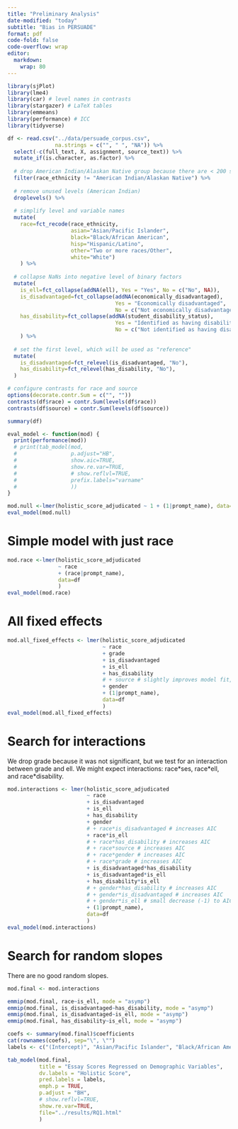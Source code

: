 ```yaml
---
title: "Preliminary Analysis"
date-modified: "today"
subtitle: "Bias in PERSUADE"
format: pdf
code-fold: false
code-overflow: wrap
editor: 
  markdown: 
    wrap: 80
---
```


```r
library(sjPlot)
library(lme4)
library(car) # level names in contrasts
library(stargazer) # LaTeX tables
library(emmeans)
library(performance) # ICC
library(tidyverse)

df <- read.csv("../data/persuade_corpus.csv",
               na.strings = c("", " ", "NA")) %>% 
  select(-c(full_text, X, assignment, source_text)) %>%
  mutate_if(is.character, as.factor) %>%
  
  # drop American Indian/Alaskan Native group because there are < 200 samples
  filter(race_ethnicity != "American Indian/Alaskan Native") %>%
  
  # remove unused levels (American Indian)
  droplevels() %>% 
  
  # simplify level and variable names
  mutate(
    race=fct_recode(race_ethnicity,
                    asian="Asian/Pacific Islander",
                    black="Black/African American", 
                    hisp="Hispanic/Latino",
                    other="Two or more races/Other",
                    white="White")
    ) %>% 
  
  # collapse NaNs into negative level of binary factors
  mutate(
    is_ell=fct_collapse(addNA(ell), Yes = "Yes", No = c("No", NA)),
    is_disadvantaged=fct_collapse(addNA(economically_disadvantaged),
                                  Yes = "Economically disadvantaged",
                                  No = c("Not economically disadvantaged", NA)),
    has_disability=fct_collapse(addNA(student_disability_status),
                                  Yes = "Identified as having disability",
                                  No = c("Not identified as having disability", NA))
    ) %>%
  
  # set the first level, which will be used as "reference"
  mutate(
    is_disadvantaged=fct_relevel(is_disadvantaged, "No"),
    has_disability=fct_relevel(has_disability, "No"),
  )

# configure contrasts for race and source
options(decorate.contr.Sum = c("", ""))
contrasts(df$race) = contr.Sum(levels(df$race))
contrasts(df$source) = contr.Sum(levels(df$source))

summary(df)
```

```r
eval_model <- function(mod) {
  print(performance(mod))
  # print(tab_model(mod,
  #                 p.adjust="HB",
  #                 show.aic=TRUE,
  #                 show.re.var=TRUE,
  #                 # show.reflvl=TRUE,
  #                 prefix.labels="varname"
  #                 ))
}
```

```r
mod.null <-lmer(holistic_score_adjudicated ~ 1 + (1|prompt_name), data=df)
eval_model(mod.null)
```


# Simple model with just race

```r
mod.race <-lmer(holistic_score_adjudicated
                ~ race
                + (race|prompt_name),
                data=df
                )
eval_model(mod.race)
```

# All fixed effects

```r
mod.all_fixed_effects <- lmer(holistic_score_adjudicated 
                              ~ race
                              + grade
                              + is_disadvantaged
                              + is_ell
                              + has_disability 
                              # + source # slightly improves model fit, but is not of interest
                              + gender
                              + (1|prompt_name),
                              data=df
                              )
eval_model(mod.all_fixed_effects)
```

# Search for interactions

We drop grade because it was not significant, but we test for an interaction between grade and ell. We might expect interactions: race\*ses, race\*ell, and race\*disability.

```r
mod.interactions <- lmer(holistic_score_adjudicated 
                         ~ race
                         + is_disadvantaged
                         + is_ell
                         + has_disability 
                         + gender
                         # + race*is_disadvantaged # increases AIC
                         + race*is_ell
                         # + race*has_disability # increases AIC
                         # + race*source # increases AIC
                         # + race*gender # increases AIC
                         # + race*grade # increases AIC
                         + is_disadvantaged*has_disability
                         + is_disadvantaged*is_ell
                         + has_disability*is_ell
                         # + gender*has_disability # increases AIC
                         # + gender*is_disadvantaged # increases AIC
                         # + gender*is_ell # small decrease (-1) to AIC
                         + (1|prompt_name),
                         data=df
                         )
eval_model(mod.interactions)
```

# Search for random slopes

There are no good random slopes.

```r
mod.final <- mod.interactions
```


```r
emmip(mod.final, race~is_ell, mode = "asymp")
emmip(mod.final, is_disadvantaged~has_disability, mode = "asymp")
emmip(mod.final, is_disadvantaged~is_ell, mode = "asymp")
emmip(mod.final, has_disability~is_ell, mode = "asymp")
```

```r
coefs <- summary(mod.final)$coefficients
cat(rownames(coefs), sep="\", \"")
labels <- c("(Intercept)", "Asian/Pacific Islander", "Black/African American", "Hispanic/Latino", "Two or more races/Other", "Economically disadvantaged", "English language learner", "Identified as having disability", "Male", "Asian/Pacific Islander:English language learner", "Black/African American:English language learner", "Hispanic/Latino:English language learner", "Two or more races/Other:English language learner", "Economically disadvantaged:Identified as having disability", "English language learner:Economically disadvantaged", "English language learner:Identified as having disability", "English language learner:Male")

```


```r
tab_model(mod.final, 
          title = "Essay Scores Regressed on Demographic Variables",
          dv.labels = "Holistic Score",
          pred.labels = labels,
          emph.p = TRUE,
          p.adjust = "BH",
          # show.reflvl=TRUE,
          show.re.var=TRUE,
          file="../results/RQ1.html"
          )
```

